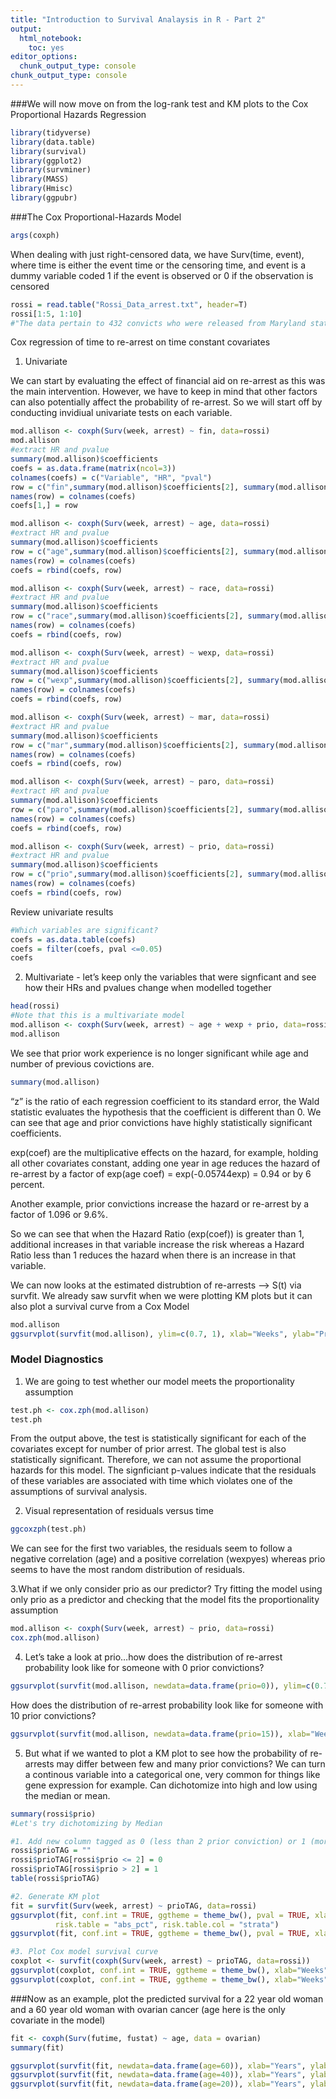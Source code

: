 ```yaml
---
title: "Introduction to Survival Analaysis in R - Part 2"
output: 
  html_notebook: 
    toc: yes
editor_options: 
  chunk_output_type: console
chunk_output_type: console
---
```


###We will now move on from the log-rank test and KM plots to the Cox Proportional Hazards Regression 

```r
library(tidyverse)
library(data.table)
library(survival)
library(ggplot2)
library(survminer)
library(MASS)
library(Hmisc)
library(ggpubr)
```


###The Cox Proportional-Hazards Model 
```r
args(coxph)
```

When dealing with just right-censored  data,  we have Surv(time, event), where time is either the event time or the censoring time, and event is a dummy variable coded 1 if the event is observed or 0 if the observation is censored

```r
rossi = read.table("Rossi_Data_arrest.txt", header=T)
rossi[1:5, 1:10]
#"The data pertain to 432 convicts who were released from Maryland state prisons in the 1970s and who were followed up for one year after release. Half the released convicts were assigned at random to an experimental treatment in which they were given financial aid; half did not receive aid".
```

Cox regression of time to re-arrest on time constant covariates 

1. Univariate 

We can start by evaluating the effect of financial aid on re-arrest as this was the main intervention. However, we have to keep in mind that other factors can also potentially affect the probability of re-arrest. So we will start off by conducting invidiual univariate tests on each variable. 

```r
mod.allison <- coxph(Surv(week, arrest) ~ fin, data=rossi)
mod.allison
#extract HR and pvalue
summary(mod.allison)$coefficients
coefs = as.data.frame(matrix(ncol=3))
colnames(coefs) = c("Variable", "HR", "pval")
row = c("fin",summary(mod.allison)$coefficients[2], summary(mod.allison)$coefficients[5])
names(row) = colnames(coefs)
coefs[1,] = row
```

```r
mod.allison <- coxph(Surv(week, arrest) ~ age, data=rossi)
#extract HR and pvalue
summary(mod.allison)$coefficients
row = c("age",summary(mod.allison)$coefficients[2], summary(mod.allison)$coefficients[5])
names(row) = colnames(coefs)
coefs = rbind(coefs, row)
```

```r
mod.allison <- coxph(Surv(week, arrest) ~ race, data=rossi)
#extract HR and pvalue
summary(mod.allison)$coefficients
row = c("race",summary(mod.allison)$coefficients[2], summary(mod.allison)$coefficients[5])
names(row) = colnames(coefs)
coefs = rbind(coefs, row)
```

```r
mod.allison <- coxph(Surv(week, arrest) ~ wexp, data=rossi)
#extract HR and pvalue
summary(mod.allison)$coefficients
row = c("wexp",summary(mod.allison)$coefficients[2], summary(mod.allison)$coefficients[5])
names(row) = colnames(coefs)
coefs = rbind(coefs, row)
```

```r
mod.allison <- coxph(Surv(week, arrest) ~ mar, data=rossi)
#extract HR and pvalue
summary(mod.allison)$coefficients
row = c("mar",summary(mod.allison)$coefficients[2], summary(mod.allison)$coefficients[5])
names(row) = colnames(coefs)
coefs = rbind(coefs, row)
```

```r
mod.allison <- coxph(Surv(week, arrest) ~ paro, data=rossi)
#extract HR and pvalue
summary(mod.allison)$coefficients
row = c("paro",summary(mod.allison)$coefficients[2], summary(mod.allison)$coefficients[5])
names(row) = colnames(coefs)
coefs = rbind(coefs, row)
```

```r
mod.allison <- coxph(Surv(week, arrest) ~ prio, data=rossi)
#extract HR and pvalue
summary(mod.allison)$coefficients
row = c("prio",summary(mod.allison)$coefficients[2], summary(mod.allison)$coefficients[5])
names(row) = colnames(coefs)
coefs = rbind(coefs, row)
```

Review univariate results 
```r
#Which variables are significant?
coefs = as.data.table(coefs)
coefs = filter(coefs, pval <=0.05)
coefs
```


2. Multivariate - let's keep only the variables that were signficant and see how their HRs and pvalues change when modelled together 

```r
head(rossi)
#Note that this is a multivariate model 
mod.allison <- coxph(Surv(week, arrest) ~ age + wexp + prio, data=rossi)
mod.allison
```

We see that prior work experience is no longer significant while age and number of previous covictions are.

```r
summary(mod.allison)
```

"z" is the ratio of each regression coefficient to its standard error, the Wald statistic evaluates the hypothesis that the coefficient is different than 0. We can see that age and prior convictions have highly statistically significant coefficients. 

exp(coef) are the multiplicative effects on the hazard, for example, holding all other covariates constant, adding one year in age reduces the hazard of re-arrest by a factor of exp(age coef) = exp(-0.05744exp) = 0.94 or by 6 percent. 

Another example, prior convictions increase the hazard or re-arrest by a factor of 1.096 or 9.6%. 

So we can see that when the Hazard Ratio (exp(coef)) is greater than 1, additional increases in that variable increase the risk whereas a Hazard Ratio less than 1 reduces the hazard when there is an increase in that variable. 

We can now looks at the estimated distrubtion of re-arrests --> S(t) via survfit. We already saw survfit when we were plotting KM plots but it can also plot a survival curve from a Cox Model
```r
mod.allison
ggsurvplot(survfit(mod.allison), ylim=c(0.7, 1), xlab="Weeks", ylab="Proportion Not Rearrested")
```

### Model Diagnostics 

1. We are going to test whether our model meets the proportionality assumption 
```r
test.ph <- cox.zph(mod.allison)
test.ph
```

From the output above, the test is statistically significant for each of the covariates except for number of prior arrest. The global test is also statistically significant. Therefore, we can not assume the proportional hazards for this model. The signficiant p-values indicate that the residuals of these variables are associated with time which violates one of the assumptions of survival analysis. 

2. Visual representation of residuals versus time 
```r
ggcoxzph(test.ph)
```

We can see for the first two variables, the residuals seem to follow a negative correlation (age) and a positive correlation (wexpyes) whereas prio seems to have the most random distribution of residuals. 

3.What if we only consider prio as our predictor? 
Try fitting the model using only prio as a predictor and checking that the model fits the proportionality assumption 

```r
mod.allison <- coxph(Surv(week, arrest) ~ prio, data=rossi)
cox.zph(mod.allison)
```

4. Let's take a look at prio...how does the distribution of re-arrest probability look like for someone with 0 prior convictions?
```r
ggsurvplot(survfit(mod.allison, newdata=data.frame(prio=0)), ylim=c(0.7, 1), xlab="Weeks", ylab="Proportion Not Rearrested")
```
How does the distribution of re-arrest probability look like for someone with 10 prior convictions?
```r
ggsurvplot(survfit(mod.allison, newdata=data.frame(prio=15)), xlab="Weeks", ylab="Proportion Not Rearrested")
```

5. But what if we wanted to plot a KM plot to see how the probability of re-arrests may differ between few and many prior convictions? 
We can turn a continous variable into a categorical one, very common for things like gene expression for example. Can dichotomize into high and low using the median or mean. 

```r
summary(rossi$prio)
#Let's try dichotomizing by Median

#1. Add new column tagged as 0 (less than 2 prior conviction) or 1 (more than 2 prior convictions)
rossi$prioTAG = ""
rossi$prioTAG[rossi$prio <= 2] = 0
rossi$prioTAG[rossi$prio > 2] = 1
table(rossi$prioTAG)

#2. Generate KM plot
fit = survfit(Surv(week, arrest) ~ prioTAG, data=rossi)
ggsurvplot(fit, conf.int = TRUE, ggtheme = theme_bw(), pval = TRUE, xlab="Weeks", ylab="Proportion Not Rearrested",
          risk.table = "abs_pct", risk.table.col = "strata")
ggsurvplot(fit, conf.int = TRUE, ggtheme = theme_bw(), pval = TRUE, xlab="Weeks", fun = "cumhaz")

#3. Plot Cox model survival curve 
coxplot <- survfit(coxph(Surv(week, arrest) ~ prioTAG, data=rossi))
ggsurvplot(coxplot, conf.int = TRUE, ggtheme = theme_bw(), xlab="Weeks", ylab="Proportion Not Rearrested")
ggsurvplot(coxplot, conf.int = TRUE, ggtheme = theme_bw(), xlab="Weeks", fun = "cumhaz")

```

###Now as an example, plot the predicted survival for a 22 year old woman and a 60 year old woman with ovarian cancer (age here is the only covariate in the model)
```r
fit <- coxph(Surv(futime, fustat) ~ age, data = ovarian)
summary(fit)
```

```r
ggsurvplot(survfit(fit, newdata=data.frame(age=60)), xlab="Years", ylab="Survival")
ggsurvplot(survfit(fit, newdata=data.frame(age=40)), xlab="Years", ylab="Survival")
ggsurvplot(survfit(fit, newdata=data.frame(age=20)), xlab="Years", ylab="Survival")
```



